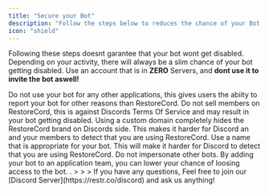 ```yaml
---
title: "Secure your Bot"
description: "Follow the steps below to reduces the chance of your Bot getting banned."
icon: "shield"
---
```


<Note>Following these steps doesnt garantee that your bot wont get disabled. Depending on your activity, there will always be a slim chance of your bot getting disabled.</Note>
<CardGroup cols={1}>
  <Card title="Do not use your main account!" icon="square-1" color="#ea5a0c">
    Use an account that is in **ZERO** Servers, and **dont use it to invite the bot aswell!**
  </Card>


<Card title="Only use the bot for RestoreCord." icon="square-2" color="#dc2626">
	Do not use your bot for any other applications, this gives users the abiity to report your bot for other reasons than RestoreCord.
</Card>

<Card title="Do not sell Members on RestoreCord." icon="square-3" color="#dc2626">
	Do not sell members on RestoreCord, this is against Discords Terms Of Service and may result in your bot getting disabled.
</Card>

<Card title="Use a custom domain." icon="square-4" color="#16a34a">
	Using a custom domain completely hides the RestoreCord brand on Discords side. This makes it harder for Discord an and your members to detect that you are using RestoreCord.
</Card>


<Card title="Use an appropriate bot name." icon="square-5" color="#dc2626">
	Use a name that is appropriate for your bot. This will make it harder for Discord to detect that you are using RestoreCord. Do not impersonate other bots.
</Card>

<Card title="Add the bot to an application team." icon="square-6" color="#0285c7">
	By adding your bot to an application team, you can lower your chance of loosing access to the bot. .
</Card>

</CardGroup>
>
>
>
<Info>
  <Card title="Any Questions?" icon="question" href="https://restr.co/discord">
    If you have any questions, Feel free to join our [Discord Server](https://restr.co/discord) and ask us anything!
  </Card>
</Info>
